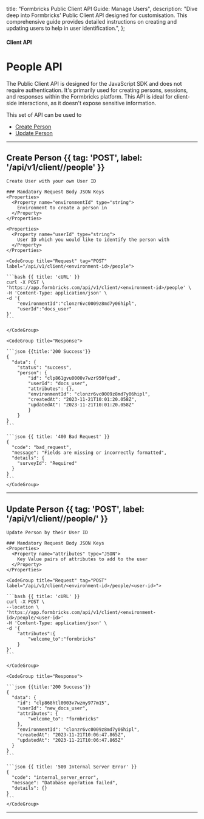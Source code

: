 
  title: "Formbricks Public Client API Guide: Manage Users",
  description:
    "Dive deep into Formbricks' Public Client API designed for customisation. This comprehensive guide provides detailed instructions on creating and updating users to help in user identification.",
};

#### Client API

# People API

The Public Client API is designed for the JavaScript SDK and does not require authentication. It's primarily used for creating persons, sessions, and responses within the Formbricks platform. This API is ideal for client-side interactions, as it doesn't expose sensitive information.

This set of API can be used to
- [Create Person](#create-person)
- [Update Person](#update-person)

---

## Create Person {{ tag: 'POST', label: '/api/v1/client/<environment-id>/people' }}

<Row>
  <Col>

    Create User with your own User ID

    ### Mandatory Request Body JSON Keys
    <Properties>
      <Property name="environmentId" type="string">
        Environment to create a person in
      </Property>
    </Properties>

    <Properties>
      <Property name="userId" type="string">
        User ID which you would like to identify the person with
      </Property>
    </Properties>

  </Col>
  <Col sticky>

    <CodeGroup title="Request" tag="POST" label="/api/v1/client/<environment-id>/people">

    ```bash {{ title: 'cURL' }}
    curl -X POST \
    'https://app.formbricks.com/api/v1/client/<environment-id>/people' \
    -H 'Content-Type: application/json' \
    -d '{
        "environmentId":"clonzr6vc0009z8md7y06hipl",
        "userId":"docs_user"
    }'
    ```

    </CodeGroup>

    <CodeGroup title="Response">

    ```json {{title:'200 Success'}}
    {
      "data": {
        "status": "success",
        "person": {
            "id": "clp861gvu0000v7wzr950fqad",
            "userId": "docs_user",
            "attributes": {},
            "environmentId": "clonzr6vc0009z8md7y06hipl",
            "createdAt": "2023-11-21T10:01:20.058Z",
            "updatedAt": "2023-11-21T10:01:20.058Z"
            }
        }
    }
    ```

    ```json {{ title: '400 Bad Request' }}
    {
      "code": "bad_request",
      "message": "Fields are missing or incorrectly formatted",
      "details": {
        "surveyId": "Required"
      }
    }
    ```
    </CodeGroup>

  </Col>
</Row>

---

## Update Person {{ tag: 'POST', label: '/api/v1/client/<environment-id>/people/<user-id>' }}

<Row>
  <Col>

    Update Person by their User ID

    ### Mandatory Request Body JSON Keys
    <Properties>
      <Property name="attributes" type="JSON">
        Key Value pairs of attributes to add to the user
      </Property>
    </Properties>

  </Col>
  <Col sticky>

    <CodeGroup title="Request" tag="POST" label="/api/v1/client/<environment-id>/people/<user-id>">

    ```bash {{ title: 'cURL' }}
    curl -X POST \
    --location \
    'https://app.formbricks.com/api/v1/client/<environment-id>/people/<user-id>'
    -H 'Content-Type: application/json' \
    -d '{
        "attributes":{
            "welcome_to":"formbricks"
        }
    }'
    ```

    </CodeGroup>

    <CodeGroup title="Response">

    ```json {{title:'200 Success'}}
    {
      "data": {
        "id": "clp868htl0003v7wzmy977m15",
        "userId": "new_docs_user",
        "attributes": {
            "welcome_to": "formbricks"
        },
        "environmentId": "clonzr6vc0009z8md7y06hipl",
        "createdAt": "2023-11-21T10:06:47.865Z",
        "updatedAt": "2023-11-21T10:06:47.865Z"
      }
    }
    ```

    ```json {{ title: '500 Internal Server Error' }}
    {
      "code": "internal_server_error",
      "message": "Database operation failed",
      "details": {}
    }
    ```
    </CodeGroup>

  </Col>
</Row>

---
